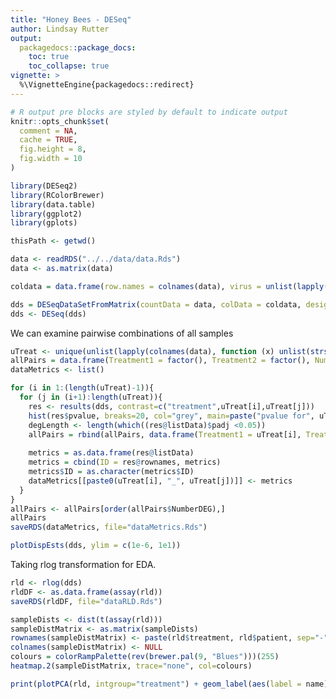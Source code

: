 ```yaml
---
title: "Honey Bees - DESeq"
author: Lindsay Rutter
output:
  packagedocs::package_docs:
    toc: true
    toc_collapse: true
vignette: >
  %\VignetteEngine{packagedocs::redirect}
---
```


<meta http-equiv="content-type" content="text/html;charset=utf-8" />

```r
# R output pre blocks are styled by default to indicate output
knitr::opts_chunk$set(
  comment = NA,
  cache = TRUE,
  fig.height = 8,
  fig.width = 10
)
```

```r
library(DESeq2)
library(RColorBrewer)
library(data.table)
library(ggplot2)
library(gplots)

thisPath <- getwd()

data <- readRDS("../../data/data.Rds")
data <- as.matrix(data)

coldata = data.frame(row.names = colnames(data), virus = unlist(lapply(colnames(data), function (x) substring(unlist(strsplit(x, "[.]"))[1],1,1))), diet = unlist(lapply(colnames(data), function (x) substring(unlist(strsplit(x, "[.]"))[1],2,2))), treatment = unlist(lapply(colnames(data), function (x) unlist(strsplit(x, "[.]"))[1])))

dds = DESeqDataSetFromMatrix(countData = data, colData = coldata, design = ~ treatment)
dds <- DESeq(dds)
```

We can examine pairwise combinations of all samples

```r
uTreat <- unique(unlist(lapply(colnames(data), function (x) unlist(strsplit(x, "[.]"))[1])))
allPairs = data.frame(Treatment1 = factor(), Treatment2 = factor(), NumberDEG = numeric())
dataMetrics <- list()

for (i in 1:(length(uTreat)-1)){
  for (j in (i+1):length(uTreat)){
    res <- results(dds, contrast=c("treatment",uTreat[i],uTreat[j]))
    hist(res$pvalue, breaks=20, col="grey", main=paste("pvalue for", uTreat[i], "and", uTreat[j]))
    degLength <- length(which((res@listData)$padj <0.05))
    allPairs = rbind(allPairs, data.frame(Treatment1 = uTreat[i], Treatment2 = uTreat[j], NumberDEG = degLength))
    
    metrics = as.data.frame(res@listData)
    metrics = cbind(ID = res@rownames, metrics)
    metrics$ID = as.character(metrics$ID)
    dataMetrics[[paste0(uTreat[i], "_", uTreat[j])]] <- metrics
  }
}
allPairs <- allPairs[order(allPairs$NumberDEG),]
allPairs
saveRDS(dataMetrics, file="dataMetrics.Rds")
```

```r
plotDispEsts(dds, ylim = c(1e-6, 1e1))
```

Taking rlog transformation for EDA.

```r
rld <- rlog(dds)
rldDF <- as.data.frame(assay(rld))
saveRDS(rldDF, file="dataRLD.Rds")
```

```r
sampleDists <- dist(t(assay(rld)))
sampleDistMatrix <- as.matrix(sampleDists)
rownames(sampleDistMatrix) <- paste(rld$treatment, rld$patient, sep="-")
colnames(sampleDistMatrix) <- NULL
colours = colorRampPalette(rev(brewer.pal(9, "Blues")))(255)
heatmap.2(sampleDistMatrix, trace="none", col=colours)
```

```r
print(plotPCA(rld, intgroup="treatment") + geom_label(aes(label = name), label.size=0.001))
```
